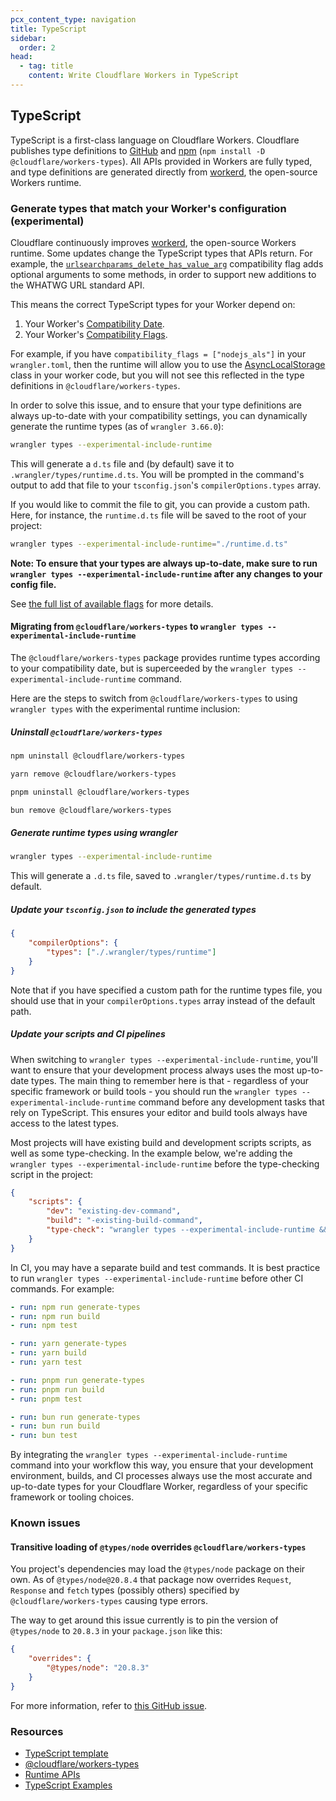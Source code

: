 ```yaml
---
pcx_content_type: navigation
title: TypeScript
sidebar:
  order: 2
head:
  - tag: title
    content: Write Cloudflare Workers in TypeScript
---
```



## TypeScript

TypeScript is a first-class language on Cloudflare Workers. Cloudflare publishes type definitions to [GitHub](https://github.com/cloudflare/workers-types) and [npm](https://www.npmjs.com/package/@cloudflare/workers-types) (`npm install -D @cloudflare/workers-types`). All APIs provided in Workers are fully typed, and type definitions are generated directly from [workerd](https://github.com/cloudflare/workerd), the open-source Workers runtime.

### Generate types that match your Worker's configuration (experimental)

Cloudflare continuously improves [workerd](https://github.com/cloudflare/workerd), the open-source Workers runtime.
Some updates change the TypeScript types that APIs return. For example, the [`urlsearchparams_delete_has_value_arg`](/workers/configuration/compatibility-dates/#urlsearchparams-delete-and-has-value-argument) compatibility flag adds optional arguments to some methods, in order to support new additions to the WHATWG URL standard API.

This means the correct TypeScript types for your Worker depend on:

1. Your Worker's [Compatibility Date](/workers/configuration/compatibility-dates/).
2. Your Worker's [Compatibility Flags](/workers/configuration/compatibility-dates/#compatibility-flags).

For example, if you have `compatibility_flags = ["nodejs_als"]` in your `wrangler.toml`, then the runtime will allow you to use the [AsyncLocalStorage](https://nodejs.org/api/async_context.html#class-asynclocalstorage) class in your worker code, but you will not see this reflected in the type definitions in `@cloudflare/workers-types`.

In order to solve this issue, and to ensure that your type definitions are always up-to-date with your compatibility settings, you can dynamically generate the runtime types (as of `wrangler 3.66.0`):

```bash
wrangler types --experimental-include-runtime
```

This will generate a `d.ts` file and (by default) save it to `.wrangler/types/runtime.d.ts`. You will be prompted in the command's output to add that file to your `tsconfig.json`'s `compilerOptions.types` array.

If you would like to commit the file to git, you can provide a custom path. Here, for instance, the `runtime.d.ts` file will be saved to the root of your project:

```bash
wrangler types --experimental-include-runtime="./runtime.d.ts"
```

**Note: To ensure that your types are always up-to-date, make sure to run `wrangler types --experimental-include-runtime` after any changes to your config file.**

See [the full list of available flags](/workers/wrangler/commands/#types) for more details.

#### Migrating from `@cloudflare/workers-types` to `wrangler types --experimental-include-runtime`

The `@cloudflare/workers-types` package provides runtime types according to your compatibility date, but is superceeded by the `wrangler types --experimental-include-runtime` command.

Here are the steps to switch from `@cloudflare/workers-types` to using `wrangler types` with the experimental runtime inclusion:

##### Uninstall `@cloudflare/workers-types`

<Tabs> <TabItem label="npm">

```sh
npm uninstall @cloudflare/workers-types
```

</TabItem> <TabItem label="yarn">

```sh
yarn remove @cloudflare/workers-types
```

</TabItem> <TabItem label="pnpm">

```sh
pnpm uninstall @cloudflare/workers-types
```

</TabItem> <TabItem label="bun">

```sh
bun remove @cloudflare/workers-types
```

</TabItem> </Tabs>

##### Generate runtime types using wrangler

```bash
wrangler types --experimental-include-runtime
```

This will generate a `.d.ts` file, saved to `.wrangler/types/runtime.d.ts` by default.

##### Update your `tsconfig.json` to include the generated types

```json
{
	"compilerOptions": {
		"types": ["./.wrangler/types/runtime"]
	}
}
```

Note that if you have specified a custom path for the runtime types file, you should use that in your `compilerOptions.types` array instead of the default path.

##### Update your scripts and CI pipelines

When switching to `wrangler types --experimental-include-runtime`, you'll want to ensure that your development process always uses the most up-to-date types. The main thing to remember here is that - regardless of your specific framework or build tools - you should run the `wrangler types --experimental-include-runtime` command before any development tasks that rely on TypeScript. This ensures your editor and build tools always have access to the latest types.

Most projects will have existing build and development scripts scripts, as well as some type-checking. In the example below, we're adding the `wrangler types --experimental-include-runtime` before the type-checking script in the project:

```json
{
	"scripts": {
		"dev": "existing-dev-command",
		"build": "-existing-build-command",
		"type-check": "wrangler types --experimental-include-runtime && tsc"
	}
}
```

In CI, you may have a separate build and test commands. It is best practice to run `wrangler types --experimental-include-runtime` before other CI commands. For example:

<Tabs> <TabItem label="npm">

```yaml
- run: npm run generate-types
- run: npm run build
- run: npm test
```

</TabItem> <TabItem label="yarn">

```yaml
- run: yarn generate-types
- run: yarn build
- run: yarn test
```

</TabItem> <TabItem label="pnpm">

```yaml
- run: pnpm run generate-types
- run: pnpm run build
- run: pnpm test
```

</TabItem> <TabItem label="bun">

```yaml
- run: bun run generate-types
- run: bun run build
- run: bun test
```

</TabItem> </Tabs>

By integrating the `wrangler types --experimental-include-runtime` command into your workflow this way, you ensure that your development environment, builds, and CI processes always use the most accurate and up-to-date types for your Cloudflare Worker, regardless of your specific framework or tooling choices.

### Known issues

#### Transitive loading of `@types/node` overrides `@cloudflare/workers-types`

You project's dependencies may load the `@types/node` package on their own. As of `@types/node@20.8.4` that package now overrides `Request`, `Response` and `fetch` types (possibly others) specified by `@cloudflare/workers-types` causing type errors.

The way to get around this issue currently is to pin the version of `@types/node` to `20.8.3` in your `package.json` like this:

```json
{
	"overrides": {
		"@types/node": "20.8.3"
	}
}
```

For more information, refer to [this GitHub issue](https://github.com/cloudflare/workerd/issues/1298).

### Resources

- [TypeScript template](https://github.com/cloudflare/workers-sdk/tree/main/templates/worker-typescript)
- [@cloudflare/workers-types](https://github.com/cloudflare/workers-types)
- [Runtime APIs](/workers/runtime-apis/)
- [TypeScript Examples](/workers/examples/?languages=TypeScript)

